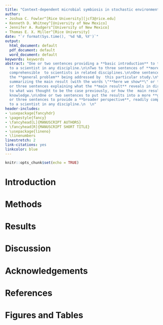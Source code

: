 ```yaml
---
title: "Context-dependent microbial symbiosis in stochastic environments"
author:
- Joshua C. Fowler^[Rice University][jcf3@rice.edu]
- Kenneth D. Whitney^[University of New Mexico]
- Jennifer A. Rudgers^[University of New Mexico]
- Thomas E. X. Miller^[Rice University]
date: "`r format(Sys.time(), '%d %B, %Y')`"
output:
  html_document: default
  pdf_document: default
  word_document: default
keywords: keywords
abstract: "One or two sentences providing a **basic introduction** to the field,  comprehensible
  to a scientist in any discipline.\n\nTwo to three sentences of **more detailed background**,
  comprehensible  to scientists in related disciplines.\n\nOne sentence clearly stating
  the **general problem** being addressed by  this particular study.\n\nOne sentence
  summarizing the main result (with the words \"**here we show**\" or their equivalent).\n\nTwo
  or three sentences explaining what the **main result** reveals in direct comparison
  to what was thought to be the case previously, or how the  main result adds to previous
  knowledge.\n\nOne or two sentences to put the results into a more **general context**.\n\nTwo
  or three sentences to provide a **broader perspective**, readily comprehensible
  to a scientist in any discipline.\n  \n"
header-includes:
- \usepackage{fancyhdr}
- \pagestyle{fancy}
- \fancyhead[L]{MANUSCRIPT AUTHORS}
- \fancyhead[R]{MANUSCRIPT SHORT TITLE}
- \usepackage{lineno}
- \linenumbers
linestretch: 2
link-citations: yes
linkcolor: blue
---
```

```r
knitr::opts_chunk$set(echo = TRUE)
```

Introduction
===========================


Methods
===========================


Results
===========================


Discussion
===========================


Acknowledgements
===========================


References
===========================

Figures and Tables
===========================










